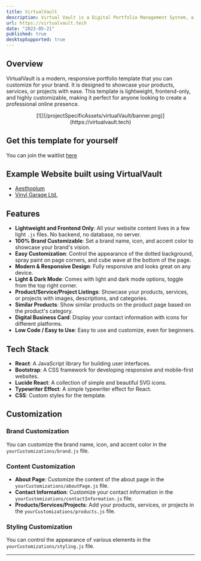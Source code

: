 ```yaml
---
title: VirtualVault
description: Virtual Vault is a Digital Portfolio Management System, a comprehensive web application designed to streamline the management of product catalogs and product owner contact information
url: https://virtualvault.tech
date: "2023-05-21"
published: true
desktopSupported: true
---
```


## Overview

VirtualVault is a modern, responsive portfolio template that you can customize for your brand. It is designed to showcase your products, services, or projects with ease. This template is lightweight, frontend-only, and highly customizable, making it perfect for anyone looking to create a professional online presence.

<div align="center">
  [![](/projectSpecificAssets/virtualVault/banner.png)](https://virtualvault.tech)
</div>

## Get this template for yourself

You can join the waitlist [here](https://virtualvault.tech/pricing)

## Example Website built using VirtualVault

- [Aesthoplum](https://aesthoplum.onrender.com)
- [Vinyl Garage Ltd.](https://vinylgarageltd.onrender.com)

## Features

- **Lightweight and Frontend Only**: All your website content lives in a few light `.js` files. No backend, no database, no server.
- **100% Brand Customizable**: Set a brand name, icon, and accent color to showcase your brand's vision.
- **Easy Customization**: Control the appearance of the dotted background, spray paint on page corners, and cube wave at the bottom of the page.
- **Modern & Responsive Design**: Fully responsive and looks great on any device.
- **Light & Dark Mode**: Comes with light and dark mode options, toggle from the top right corner.
- **Product/Service/Project Listings**: Showcase your products, services, or projects with images, descriptions, and categories.
- **Similar Products**: Show similar products on the product page based on the product's category.
- **Digital Business Card**: Display your contact information with icons for different platforms.
- **Low Code / Easy to Use**: Easy to use and customize, even for beginners.

## Tech Stack

- **React**: A JavaScript library for building user interfaces.
- **Bootstrap**: A CSS framework for developing responsive and mobile-first websites.
- **Lucide React**: A collection of simple and beautiful SVG icons.
- **Typewriter Effect**: A simple typewriter effect for React.
- **CSS**: Custom styles for the template.

## Customization

### Brand Customization

You can customize the brand name, icon, and accent color in the `yourCustomizations/brand.js` file.

### Content Customization

- **About Page**: Customize the content of the about page in the `yourCustomizations/aboutPage.js` file.
- **Contact Information**: Customize your contact information in the `yourCustomizations/contactInformation.js` file.
- **Products/Services/Projects**: Add your products, services, or projects in the `yourCustomizations/products.js` file.

### Styling Customization

You can control the appearance of various elements in the `yourCustomizations/styling.js` file.

---

